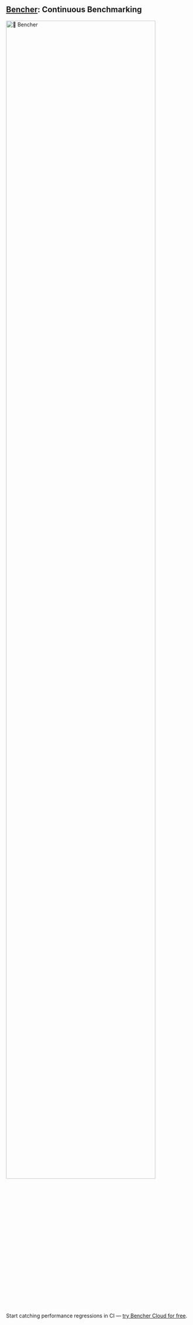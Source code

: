 
## [Bencher](/pricing): Continuous Benchmarking
<div class="content has-text-centered">
    <a href="/pricing">
        <img src={BENCHER_WORDMARK} width="90%" alt="🐰 Bencher" />
    </a>
</div>

<BencherIntro />

Start catching performance regressions in CI — [try Bencher Cloud for free](/pricing).
